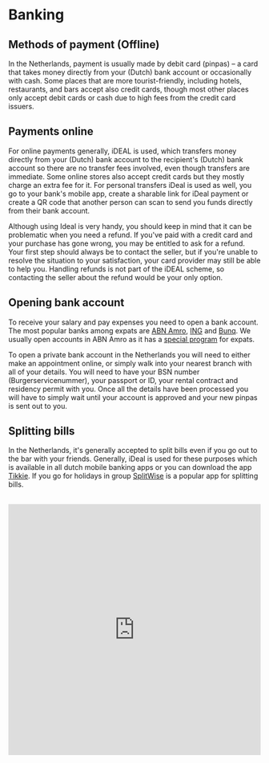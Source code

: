 # Banking
## Methods of payment (Offline)
In the Netherlands, payment is usually made by debit card (pinpas) – a card that takes money directly from your (Dutch) bank account or occasionally with cash. Some places that are more tourist-friendly, including hotels, restaurants, and bars accept also credit cards, though most other places only accept debit cards or cash due to high fees from the credit card issuers.

## Payments online
For online payments generally, iDEAL is used, which transfers money directly from your (Dutch) bank account to the recipient's (Dutch) bank account so there are no transfer fees involved, even though transfers are immediate. Some online stores also accept credit cards but they mostly charge an extra fee for it. For personal transfers iDeal is used as well, you go to your bank's mobile app, create a sharable link for iDeal payment or create a QR code that another person can scan to send you funds directly from their bank account.

Although using Ideal is very handy, you should keep in mind that it can be problematic when you need a refund. If you've paid with a credit card and your purchase has gone wrong, you may be entitled to ask for a refund. Your first step should always be to contact the seller, but if you're unable to resolve the situation to your satisfaction, your card provider may still be able to help you. Handling refunds is not part of the iDEAL scheme, so contacting the seller about the refund would be your only option.  

## Opening bank account
To receive your salary and pay expenses you need to open a bank account. The most popular banks among expats are [ABN Amro](https://www.abnamro.nl/en/personal/index.html), [ING](https://www.ing.nl/particulier/index.html) and [Bunq](https://www.bunq.com/). We usually open accounts in ABN Amro as it has a [special program](https://www.abnamro.nl/en/personal/payments/open-an-account/make-appointment.html) for expats.

To open a private bank account in the Netherlands you will need to either make an appointment online, or simply walk into your nearest branch with all of your details. You will need to have your BSN number (Burgerservicenummer),  your passport or ID, your rental contract and residency permit with you. Once all the details have been processed you will have to simply wait until your account is approved and your new pinpas is sent out to you.


## Splitting bills
In the Netherlands, it's generally accepted to split bills even if you go out to the bar with your friends. Generally, iDeal is used for these purposes which is available in all dutch mobile banking apps or you can download the app [Tikkie](https://www.tikkie.me/). If you go for holidays in group [SplitWise](https://www.splitwise.com/) is a popular app for splitting bills.

<br />
<iframe
    src="https://www.youtube.com/embed/ghosTeOGYQI"
    width="100%"
    height="500px"
    title="YouTube video player"
    frameBorder="0"
    allow="accelerometer; autoplay; clipboard-write; encrypted-media; gyroscope; picture-in-picture"
    allowFullscreen
/>
